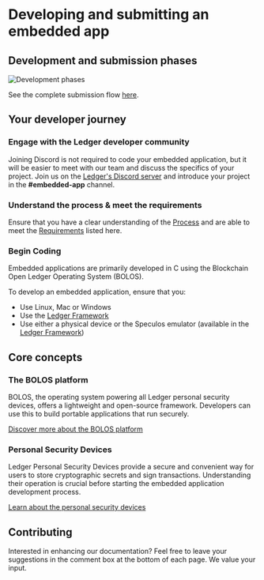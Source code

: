 
# Developing and submitting an embedded app

## Development and submission phases

<Zoom>
    <img
      alt="Development phases"
      src="/dev-sub-flow.png"
    />
</Zoom>

See the complete submission flow [here](../introduction/release-flow).

## Your developer journey

### Engage with the Ledger developer community

Joining Discord is not required to code your embedded application, but it will be easier to meet with our team and discuss the specifics of your project. Join us on the [Ledger's Discord server](https://developers.ledger.com/discord/) and introduce your project in the **#embedded-app** channel.

### Understand the process & meet the requirements

Ensure that you have a clear understanding of the [Process](../introduction/release-flow) and are able to meet the [Requirements](../submission/requirements) listed here.


### Begin Coding

Embedded applications are primarily developed in C using the Blockchain Open Ledger Operating System (BOLOS).

To develop an embedded application, ensure that you:
- Use Linux, Mac or Windows
- Use the [Ledger Framework](../device-app/quickstart/framework)
- Use either a physical device or the Speculos emulator (available in the [Ledger Framework](../device-app/quickstart/framework))


## Core concepts

### The BOLOS platform

BOLOS, the operating system powering all Ledger personal security devices, offers a lightweight and open-source framework. Developers can use this to build portable applications that run securely.

[Discover more about the BOLOS platform](../bolos)

### Personal Security Devices

Ledger Personal Security Devices provide a secure and convenient way for users to store cryptographic secrets and sign transactions. Understanding their operation is crucial before starting the embedded application development process.

[Learn about the personal security devices](../psd)


## Contributing

Interested in enhancing our documentation? Feel free to leave your suggestions in the comment box at the bottom of each page. We value your input.
